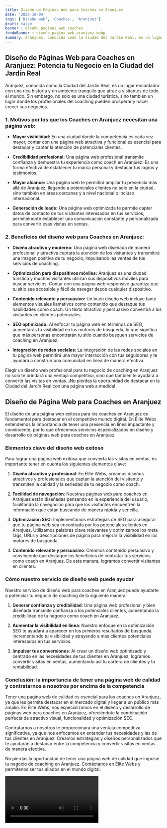 ```yaml
---
title: Diseño de Páginas Web para Coaches en Aranjuez
date: '2023-10-04'
tags: ['Diseño web', 'Coaches', 'Aranjuez']
draft: false
banner : diseño_paginas_web_coaches
fondoBanner : diseño_pagina_web_aranjuez.webp
summary: Aranjuez, conocida como la Ciudad del Jardín Real, es un lugar encantador con una rica historia y un ambiente tranquilo que atrae a visitantes de todo el mundo. Sin embargo, no solo es una ciudad turística, sino también un lugar donde los profesionales del coaching pueden prosperar y hacer crecer sus negocios.
---
```


## **Diseño de Páginas Web para Coaches en Aranjuez: Potencia tu Negocio en la Ciudad del Jardín Real**

Aranjuez, conocida como la Ciudad del Jardín Real, es un lugar encantador con una rica historia y un ambiente tranquilo que atrae a visitantes de todo el mundo. Sin embargo, no solo es una ciudad turística, sino también un lugar donde los profesionales del coaching pueden prosperar y hacer crecer sus negocios.

### 1. Motivos por los que los Coaches en Aranjuez necesitan una página web:

- **Mayor visibilidad:** En una ciudad donde la competencia es cada vez mayor, contar con una página web atractiva y funcional es esencial para destacar y captar la atención de potenciales clientes.

- **Credibilidad profesional:** Una página web profesional transmite confianza y demuestra tu experiencia como coach en Aranjuez. Es una forma efectiva de establecer tu marca personal y destacar tus logros y testimonios.

- **Mayor alcance:** Una página web te permitirá ampliar tu presencia más allá de Aranjuez, llegando a potenciales clientes no solo en la ciudad, sino también en áreas cercanas y a nivel nacional o incluso internacional.

- **Generación de leads:** Una página web optimizada te permite captar datos de contacto de tus visitantes interesados en tus servicios, permitiéndote establecer una comunicación constante y personalizada para convertir esas visitas en ventas.

### 2. Beneficios del diseño web para Coaches en Aranjuez:

- **Diseño atractivo y moderno:** Una página web diseñada de manera profesional y atractiva captará la atención de los visitantes y transmitirá una imagen positiva de tu negocio, impulsando las ventas de tus servicios de coaching.

- **Optimización para dispositivos móviles:** Aranjuez es una ciudad turística y muchos visitantes utilizan sus dispositivos móviles para buscar servicios. Contar con una página web responsive garantiza que tu sitio sea accesible y fácil de navegar desde cualquier dispositivo.

- **Contenido relevante y persuasivo:** Un buen diseño web incluye tanto elementos visuales llamativos como contenido que destaque tus habilidades como coach. Un texto atractivo y persuasivo convertirá a los visitantes en clientes potenciales.

- **SEO optimizado:** Al enfocar tu página web en términos de SEO, aumentarás tu visibilidad en los motores de búsqueda, lo que significa que más personas encontrarán tu sitio cuando busquen servicios de coaching en Aranjuez.

- **Integración de redes sociales:** La integración de las redes sociales en tu página web permitirá una mayor interacción con tus seguidores y te ayudará a construir una comunidad en línea de manera efectiva.

Elegir un diseño web profesional para tu negocio de coaching en Aranjuez no solo te brindará una ventaja competitiva, sino que también te ayudará a convertir las visitas en ventas. ¡No pierdas la oportunidad de destacar en la Ciudad del Jardín Real con una página web a medida!

<GifSeo />

<Cta />

## Diseño de Página Web para Coaches en Aranjuez

El diseño de una página web exitosa para los coaches en Aranjuez es fundamental para destacar en el competitivo mundo digital. En Élite Webs entendemos la importancia de tener una presencia en línea impactante y convincente, por lo que ofrecemos servicios especializados en diseño y desarrollo de páginas web para coaches en Aranjuez.

### Elementos clave del diseño web exitoso

Para lograr una página web exitosa que convierta las visitas en ventas, es importante tener en cuenta los siguientes elementos clave:

1. **Diseño atractivo y profesional**: En Élite Webs, creamos diseños atractivos y profesionales que captan la atención del visitante y transmiten la calidad y la seriedad de tu negocio como coach.

2. **Facilidad de navegación**: Nuestras páginas web para coaches en Aranjuez están diseñadas pensando en la experiencia del usuario, facilitando la navegación para que los visitantes encuentren la información que están buscando de manera rápida y sencilla.

3. **Optimización SEO**: Implementamos estrategias de SEO para asegurar que tu página web sea encontrada por los potenciales clientes en Aranjuez. Utilizamos palabras clave relevantes y optimizamos los meta tags, URLs y descripciones de página para mejorar la visibilidad en los motores de búsqueda.

4. **Contenido relevante y persuasivo**: Creamos contenido persuasivo y convincente que destaque los beneficios de contratar tus servicios como coach en Aranjuez. De esta manera, logramos convertir visitantes en clientes.

### Cómo nuestro servicio de diseño web puede ayudar

Nuestro servicio de diseño web para coaches en Aranjuez puede ayudarte a potenciar tu negocio de coaching de la siguiente manera:

1. **Generar confianza y credibilidad**: Una página web profesional y bien diseñada transmite confianza a los potenciales clientes, aumentando la credibilidad de tu negocio como coach en Aranjuez.

2. **Aumentar la visibilidad en línea**: Nuestro enfoque en la optimización SEO te ayudará a aparecer en los primeros resultados de búsqueda, incrementando tu visibilidad y atrayendo a más clientes potenciales interesados en tus servicios.

3. **Impulsar tus conversiones**: Al crear un diseño web optimizado y centrado en las necesidades de tus clientes en Aranjuez, logramos convertir visitas en ventas, aumentando así tu cartera de clientes y tu rentabilidad.

### Conclusión: la importancia de tener una página web de calidad y contratarnos a nosotros por encima de la competencia

Tener una página web de calidad es esencial para los coaches en Aranjuez, ya que les permite destacar en el mercado digital y llegar a un público más amplio. En Élite Webs, nos especializamos en el diseño y desarrollo de páginas web para coaches en Aranjuez, ofreciéndote la combinación perfecta de atractivo visual, funcionalidad y optimización SEO.

Contratarnos a nosotros te proporcionará una ventaja competitiva significativa, ya que nos enfocamos en entender tus necesidades y las de tus clientes en Aranjuez. Creamos estrategias y diseños personalizados que te ayudarán a destacar entre la competencia y convertir visitas en ventas de manera efectiva.

No pierdas la oportunidad de tener una página web de calidad que impulse tu negocio de coaching en Aranjuez. Contáctanos en Élite Webs y permítenos ser tus aliados en el mundo digital.

<Video />

<CtaBot job='Coaches' city='Aranjuez'/>

<Gmaps query='Aranjuez+españa+maps' />